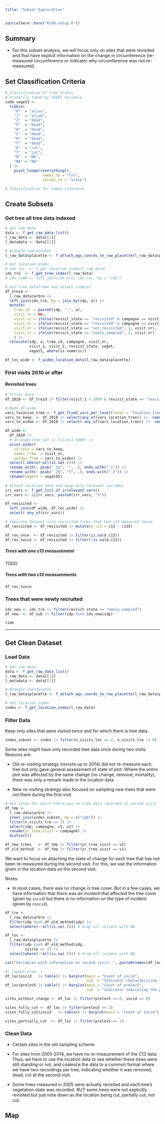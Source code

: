 ```yaml
---
title: "Subset Exploration"
---
```


```r
source(here::here("R/00-setup.R"))
```

## Summary

-   For this subset analysis, we will focus only on sites that were revisited and that have explicit information on the change in circumference (re-measured circumference or indicator why circumference was not re-measured).

## Set Classification Criteria

```r
# Classification of Tree Status 
# Primarily taken by VEGET Variable
code_veget5 <- 
  tibble(
    "0"  = "alive",
    "1"  = "alive",
    "2"  = "dead",
    "5"  = "dead",
    "A"  = "dead",
    "C"  = "dead",
    "M"  = "dead",
    "T"  = "dead",
    "6"  = "cut",
    "7"  = "cut",
    "N"  = "NA",
    "NA" = "NA"
  ) |> 
    pivot_longer(everything(),
                 names_to = "lvl",
                 values_to = "state")

# Classification for human inference

```

## Create Subsets

### Get tree all tree data indexed

```r
# Get raw data
data <- f_get_raw_data_list()
l_raw_data <- data[[1]]
l_metadata <- data[[2]]

# Wrangle coordinates
l_raw_data$placette <- f_attach_wgs_coords_to_raw_placette(l_raw_data$placette)

# Get location index
# idx_loc  <- f_get_location_index(l_raw_data)
idx_tre  <- f_get_tree_index(l_raw_data)
# idx_comb <- left_join(idx_tre, idx_loc, by = "idp")

# Get tree dataframe and attach indeces
df_treid <- 
  l_raw_data$arbre |>
  left_join(idx_tre, by = join_by(idp, a)) |> 
  mutate(
    tree_id  = paste0(idp, "_", a),
    visit_nr = NA,
    visit_nr = ifelse(revisit_state == "revisited" & campagne == visit_1, 1, visit_nr),
    visit_nr = ifelse(revisit_state == "revisited" & campagne == visit_2, 2, visit_nr),
    visit_nr = ifelse(revisit_state == "not_revisited", 1, visit_nr),
    visit_nr = ifelse(revisit_state == "newly_sampled", 2, visit_nr)
    ) |>
  relocate(idp, a, tree_id, campagne, visit_nr,
           visit_1, visit_2, revisit_state, veget, 
           veget5, where(is.numeric))
```

```r
df_loc_wide <- f_widen_location_data(l_raw_data$placette)
```

### First visits 2010 or after

#### Revisited trees

```r
# Filter data
df_2010 <- df_treid |> filter(visit_1 > 2009 & revisit_state == "revisited")

# Make df wide
vars_location_tree <- f_get_fixed_vars_per_level(level = "location_tree")
vars_to_keep  <- df_2010 |> select(any_of(vars_location_tree)) |>  names()
vars_to_widen <- df_2010 |> select(-any_of(vars_location_tree)) |>  names()

df_wide <- 
  df_2010 |> 
  # arrange(tree_id) |> slice(1:1000) |> 
  pivot_wider(
    id_cols = vars_to_keep,
    names_from  = visit_nr,
    values_from = vars_to_widen) |> 
  select(-where(~all(is.na(.)))) |> 
  rename_with(~ gsub("_1$", "", .), ends_with("_1")) |> 
  rename_with(~ gsub("_2$", "5", .), ends_with("_2")) |> 
  rename(veget5 = veget55)
  
# Attach location data and keep only relevant variabes
irr_vars <- f_get_list_of_irrelevant_vars()
irr_vars <- c(irr_vars, paste0(irr_vars, "5"))

df_revisited <- 
  left_join(df_wide, df_loc_wide) |> 
  select(-any_of(irr_vars))

# Separate dataset into revisited trees that had c13 measured twice
df_revisited <- df_revisited |> mutate(d_c13 = c13 - c135)

df_rev_once  <- df_revisited |> filter(is.na(d_c13)) 
df_rev_twice <- df_revisited |> filter(!is.na(d_c13))
```

##### Trees with one c13 measurement

TODO

##### Trees with two c13 measurements

```r
df_rev_twice 
```

### Trees that were newly recruited

```r
idx_new <- idx_tre |> filter(revisit_state == "newly-sampled")
df_new  <- df_sub |> filter(idp %in% idx_new$idp)

time
```

------------------------------------------------------------------------

## Get Clean Dataset

### Load Data

```r
# Get raw data
data <- f_get_raw_data_list()
l_raw_data <- data[[1]]
l_metadata <- data[[2]]

# Wrangle coordinates
l_raw_data$placette <- f_attach_wgs_coords_to_raw_placette(l_raw_data$placette)

# Get location index
index <- f_get_location_index(l_raw_data)
```

### Filter Data

Keep only sites that were visited twice and for which there is tree data.

```r
index_subset <- index |> filter(n_visits_loc == 2, n_visits_tre != 0)
```

Some sites might have only recorded tree data once during two visits. Reasons are:

-   Old re-visiting strategy (revisits up to 2014) did not re-measure each tree but only gave general assessment of state of plot. Where the entire plot was affected by the same change (no change, removal, mortality), there was only a remark made in the location data.

-   New re-visiting strategy also focused on sampling new trees that were not there during the first visit.

```r
# Get sites for which there was no tree data recorded at second visit
df_tmp <- 
  l_raw_data$arbre |> 
  inner_join(index_subset, by = c("idp")) |> 
  filter(n_visits_tre == 1) |> 
  select(idp, campagne, v1, v2) |> 
  rename(yr_tree_visit = campagne) |>  
  distinct()

df_new_trees   <- df_tmp |> filter(yr_tree_visit == v2)
df_old_method  <- df_tmp |> filter(yr_tree_visit == v1)
```

We want to focus on attaching the state of change for each tree that has not been re-measured during the second visit. For this, we use the information given in the location data on the second visit.

Notes:

-   In most cases, there was no change in tree cover. But in a few cases, we have information that there was an incident that affected the tree cover (given by `incid`) but there is no information on the type of incident (given by `nincid`).

```r
df_tre <- 
  l_raw_data$arbre |> 
  filter(idp %in% df_old_method$idp) |> 
  select(where(~!all(is.na(.)))) # drop all columns with NA

df_loc <- 
  l_raw_data$placette |> 
  filter(idp %in% df_old_method$idp,
         visite == 2) |> 
  select(where(~!all(is.na(.)))) # drop all columns with NA

cat("Variables with information on second visit: ", paste0(names(df_loc), collapse = ", "))

```

```r
#| layout-nrow: 1
df_loc$incid   |> table() |> barplot(main = "Count of incid",
                                     sub  = "Indicator characterizing the intensity of the incident occurring\nin the last 5 years on the point")
df_loc$prelev5 |> table() |> barplot(main = "Count of prelev5",
                                     sub  = "Indicator indicating the presence of a partial (1) or total (2) cutting\nof the trees surveyed during the 1st visit")
```

```r
sites_without_change <- df_loc |> filter(prelev5 == 0, incid == 0)
```

```r
sites_fully_cut <- df_loc |> filter(prelev5 == 2)
sites_fully_cut$incid   |> table() |> barplot(main = "Count of incid")
```

```r
sites_partially_cut  <- df_loc |> filter(prelev5 == 1)
```

### Clean Data

-   Certain sites in the old sampling scheme

-   For sites from 2005-2014, we have no re-meausrement of the C13 data. Thus, we have to use the location data to see whether these trees were still standing or not, and coalesce the data to a common format where we have two-recordings per tree, indicating whether it was removed, dead, cut at the second visit.

-   Some trees measured in 2005 were actually revisited and each tree's vegetation state was recorded. BUT some trees were not explicitly revisited but just note down as the location being cut, partially cut, not cut.

## Map
